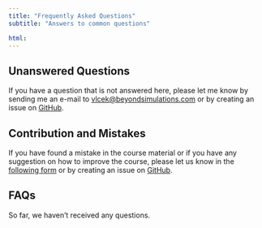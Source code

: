 ```yaml
---
title: "Frequently Asked Questions"
subtitle: "Answers to common questions"

html:
---
```

## Unanswered Questions
If you have a question that is not answered here, please let me know by sending me an e-mail to [vlcek@beyondsimulations.com](mailto:vlcek@beyondsimulations.com?subject=Programming%20Everyday%20Decisions%3A%20%3CYour%20subject%3E) or by creating an issue on [GitHub](https://github.com/beyondsimulations/Programming-Everyday-Decisions/issues).

## Contribution and Mistakes
If you have found a mistake in the course material or if you have any suggestion on how to improve the course, please let us know in the [following form](https://tally.so/r/3qWY8d) or by creating an issue on [GitHub](https://github.com/beyondsimulations/Programming-Everyday-Decisions/issues).

## FAQs
So far, we haven't received any questions.